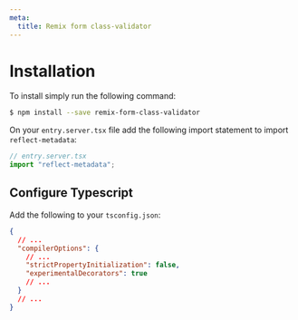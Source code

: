 ```yaml
---
meta:
  title: Remix form class-validator
---
```


# Installation

To install simply run the following command:

```bash
$ npm install --save remix-form-class-validator
```

On your `entry.server.tsx` file add the following import statement to import `reflect-metadata`:

```typescript
// entry.server.tsx
import "reflect-metadata";
```

## Configure Typescript

Add the following to your `tsconfig.json`:

```json
{
  // ...
  "compilerOptions": {
    // ...
    "strictPropertyInitialization": false,
    "experimentalDecorators": true
    // ...
  }
  // ...
}
```
